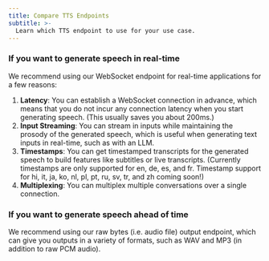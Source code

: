 ```yaml
---
title: Compare TTS Endpoints
subtitle: >-
  Learn which TTS endpoint to use for your use case.
---
```


### If you want to generate speech in real-time

We recommend using our WebSocket endpoint for real-time applications for a few reasons:

1. **Latency**: You can establish a WebSocket connection in advance, which means that you do not incur any connection latency when you start generating speech. (This usually saves you about 200ms.)
2. **Input Streaming**: You can stream in inputs while maintaining the prosody of the generated speech, which is useful when generating text inputs in real-time, such as with an LLM.
3. **Timestamps**: You can get timestamped transcripts for the generated speech to build features like subtitles or live transcripts. (Currently timestamps are only supported for en, de, es, and fr. Timestamp support for hi, it, ja, ko, nl, pl, pt, ru, sv, tr, and zh coming soon!)
4. **Multiplexing**: You can multiplex multiple conversations over a single connection.

### If you want to generate speech ahead of time

We recommend using our raw bytes (i.e. audio file) output endpoint, which can give you outputs in a variety of formats, such as WAV and MP3 (in addition to raw PCM audio).
